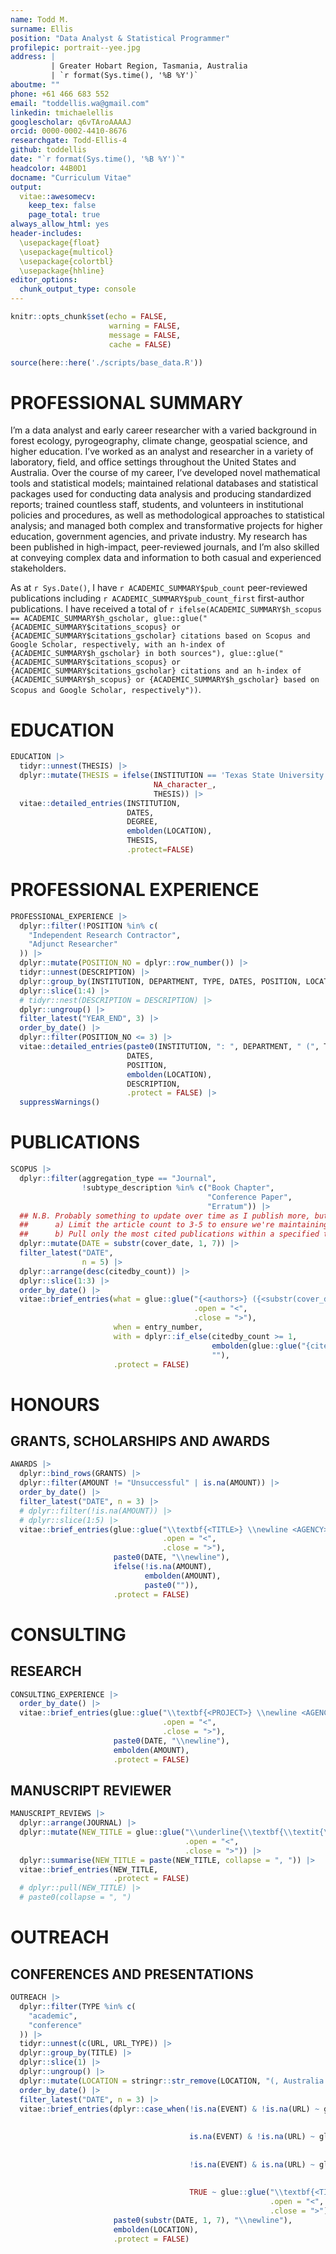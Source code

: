 ```yaml
---
name: Todd M.
surname: Ellis
position: "Data Analyst & Statistical Programmer"
profilepic: portrait--yee.jpg
address: |
         | Greater Hobart Region, Tasmania, Australia
         | `r format(Sys.time(), '%B %Y')`
aboutme: ""
phone: +61 466 683 552
email: "toddellis.wa@gmail.com"
linkedin: tmichaelellis
googlescholar: q6vTAroAAAAJ
orcid: 0000-0002-4410-8676
researchgate: Todd-Ellis-4
github: toddellis
date: "`r format(Sys.time(), '%B %Y')`"
headcolor: 44B0D1
docname: "Curriculum Vitae"
output: 
  vitae::awesomecv:
    keep_tex: false
    page_total: true
always_allow_html: yes
header-includes:
  \usepackage{float}
  \usepackage{multicol}
  \usepackage{colortbl}
  \usepackage{hhline}
editor_options: 
  chunk_output_type: console
---
```


```r
knitr::opts_chunk$set(echo = FALSE, 
                      warning = FALSE, 
                      message = FALSE,
                      cache = FALSE)

source(here::here('./scripts/base_data.R'))
```

# PROFESSIONAL SUMMARY 

I’m a data analyst and early career researcher with a varied background in forest ecology, pyrogeography, climate change, geospatial science, and higher education. I've worked as an analyst and researcher in a variety of laboratory, field, and office settings throughout the United States and Australia. Over the course of my career, I've developed novel mathematical tools and statistical models; maintained relational databases and statistical packages used for conducting data analysis and producing standardized reports; trained countless staff, students, and volunteers in institutional policies and procedures, as well as methodological approaches to statistical analysis; and managed both complex and transformative projects for higher education, government agencies, and private industry. My research has been published in high-impact, peer-reviewed journals, and I'm also skilled at conveying complex data and information to both casual and experienced stakeholders. 

As at `r Sys.Date()`, I have `r ACADEMIC_SUMMARY$pub_count` peer-reviewed publications including `r ACADEMIC_SUMMARY$pub_count_first` first-author publications. I have received a total of `r ifelse(ACADEMIC_SUMMARY$h_scopus == ACADEMIC_SUMMARY$h_gscholar, glue::glue("{ACADEMIC_SUMMARY$citations_scopus} or {ACADEMIC_SUMMARY$citations_gscholar} citations based on Scopus and Google Scholar, respectively, with an h-index of {ACADEMIC_SUMMARY$h_gscholar} in both sources"), glue::glue("{ACADEMIC_SUMMARY$citations_scopus} or {ACADEMIC_SUMMARY$citations_gscholar} citations and an h-index of {ACADEMIC_SUMMARY$h_scopus} or {ACADEMIC_SUMMARY$h_gscholar} based on Scopus and Google Scholar, respectively"))`.

# EDUCATION 

```r
EDUCATION |>
  tidyr::unnest(THESIS) |>
  dplyr::mutate(THESIS = ifelse(INSTITUTION == 'Texas State University',
                                NA_character_,
                                THESIS)) |>
  vitae::detailed_entries(INSTITUTION, 
                          DATES, 
                          DEGREE,
                          embolden(LOCATION), 
                          THESIS,
                          .protect=FALSE)
```

# PROFESSIONAL EXPERIENCE

```r
PROFESSIONAL_EXPERIENCE |>
  dplyr::filter(!POSITION %in% c(
    "Independent Research Contractor",
    "Adjunct Researcher"
  )) |>
  dplyr::mutate(POSITION_NO = dplyr::row_number()) |> 
  tidyr::unnest(DESCRIPTION) |>
  dplyr::group_by(INSTITUTION, DEPARTMENT, TYPE, DATES, POSITION, LOCATION) |>
  dplyr::slice(1:4) |>
  # tidyr::nest(DESCRIPTION = DESCRIPTION) |> 
  dplyr::ungroup() |>
  filter_latest("YEAR_END", 3) |>
  order_by_date() |>
  dplyr::filter(POSITION_NO <= 3) |>
  vitae::detailed_entries(paste0(INSTITUTION, ": ", DEPARTMENT, " (", TYPE, ")"),
                          DATES,
                          POSITION,
                          embolden(LOCATION),
                          DESCRIPTION,
                          .protect = FALSE) |> 
  suppressWarnings()

```

# PUBLICATIONS

```r
SCOPUS |>
  dplyr::filter(aggregation_type == "Journal",
                !subtype_description %in% c("Book Chapter",
                                            "Conference Paper",
                                            "Erratum")) |>
  ## N.B. Probably something to update over time as I publish more, but these steps are a way to:
  ##      a) Limit the article count to 3-5 to ensure we're maintaining 2 pages
  ##      b) Pull only the most cited publications within a specified timeframe
  dplyr::mutate(DATE = substr(cover_date, 1, 7)) |>
  filter_latest("DATE",
                n = 5) |>
  dplyr::arrange(desc(citedby_count)) |>
  dplyr::slice(1:3) |>
  order_by_date() |>
  vitae::brief_entries(what = glue::glue("{<authors>} ({<substr(cover_date, 1, 4)>}). {<title>}. \\textit{<publication_name>}{<dplyr::case_when(!is.na(volume) & is.na(issue_identifier) ~ glue::glue(', {volume}'), !is.na(volume) & !is.na(issue_identifier) ~ glue::glue(', {volume}({issue_identifier})'), TRUE ~ '')>}{<dplyr::case_when(!is.na(page_range) ~ glue::glue(', {page_range}'), is.na(page_range) & !is.na(article_number) ~ glue::glue(', {article_number}'), TRUE ~ '')>}. \\underline{\\href{<paste0('https://doi.org/', doi)>}{<paste0('doi:', doi)>}}",
                                         .open = "<",
                                         .close = ">"),
                       when = entry_number,
                       with = dplyr::if_else(citedby_count >= 1, 
                                             embolden(glue::glue("{citedby_count} citations")),
                                             ""),
                       .protect = FALSE)

```

# HONOURS

## GRANTS, SCHOLARSHIPS AND AWARDS

```r
AWARDS |>
  dplyr::bind_rows(GRANTS) |>
  dplyr::filter(AMOUNT != "Unsuccessful" | is.na(AMOUNT)) |>
  order_by_date() |>
  filter_latest("DATE", n = 3) |>
  # dplyr::filter(!is.na(AMOUNT)) |>
  # dplyr::slice(1:5) |>
  vitae::brief_entries(glue::glue("\\textbf{<TITLE>} \\newline <AGENCY>",
                                  .open = "<",
                                  .close = ">"),
                       paste0(DATE, "\\newline"),
                       ifelse(!is.na(AMOUNT),
                              embolden(AMOUNT),
                              paste0("")),
                       .protect = FALSE)
```

# CONSULTING

## RESEARCH

```r
CONSULTING_EXPERIENCE |>
  order_by_date() |>
  vitae::brief_entries(glue::glue("\\textbf{<PROJECT>} \\newline <AGENCY>",
                                  .open = "<",
                                  .close = ">"),
                       paste0(DATE, "\\newline"),
                       embolden(AMOUNT),
                       .protect = FALSE)
```

## MANUSCRIPT REVIEWER

```r
MANUSCRIPT_REVIEWS |>
  dplyr::arrange(JOURNAL) |>
  dplyr::mutate(NEW_TITLE = glue::glue("\\underline{\\textbf{\\textit{\\href{<URL>}{<JOURNAL>}}}}",# (since <DATE_START>)",
                                       .open = "<",
                                       .close = ">")) |>
  dplyr::summarise(NEW_TITLE = paste(NEW_TITLE, collapse = ", ")) |>
  vitae::brief_entries(NEW_TITLE,
                       .protect = FALSE)
  # dplyr::pull(NEW_TITLE) |>
  # paste0(collapse = ", ")
```

# OUTREACH

## CONFERENCES AND PRESENTATIONS

```r
OUTREACH |>
  dplyr::filter(TYPE %in% c(
    "academic", 
    "conference"
  )) |>
  tidyr::unnest(c(URL, URL_TYPE)) |>
  dplyr::group_by(TITLE) |> 
  dplyr::slice(1) |>
  dplyr::ungroup() |>
  dplyr::mutate(LOCATION = stringr::str_remove(LOCATION, "(, Australia|, USA)")) |>
  order_by_date() |> 
  filter_latest("DATE", n = 3) |> 
  vitae::brief_entries(dplyr::case_when(!is.na(EVENT) & !is.na(URL) ~ glue::glue("\\textbf{<TITLE>} \\newline <EVENT> (\\underline{\\href{<URL>}{<URL_TYPE>}})", 
                                                                                 .open = "<", 
                                                                                 .close = ">"),
                                        is.na(EVENT) & !is.na(URL) ~ glue::glue("\\textbf{<TITLE>} \\newline <AGENCY> (\\underline{\\href{<URL>}{<URL_TYPE>}})",
                                                                                .open = "<",
                                                                                .close = ">"),
                                        !is.na(EVENT) & is.na(URL) ~ glue::glue("\\textbf{<TITLE>} \\newline <EVENT>",
                                                                                .open = "<",
                                                                                .close = ">"),
                                        TRUE ~ glue::glue("\\textbf{<TITLE>} \\newline <AGENCY>", 
                                                          .open = "<", 
                                                          .close = ">")),
                       paste0(substr(DATE, 1, 7), "\\newline"),
                       embolden(LOCATION),
                       .protect = FALSE)
```

